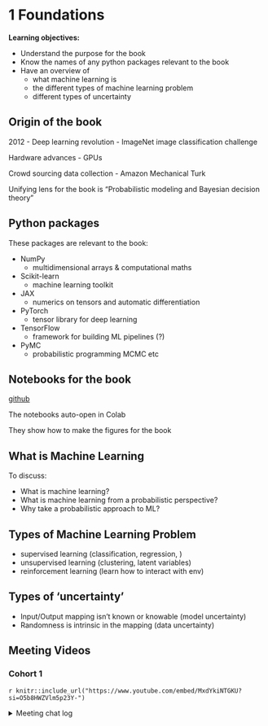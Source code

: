 # 1 Foundations

**Learning objectives:**

- Understand the purpose for the book
- Know the names of any python packages relevant to the book
- Have an overview of
  - what machine learning is
  - the different types of machine learning problem
  - different types of uncertainty

## Origin of the book

2012
- Deep learning revolution
- ImageNet image classification challenge

Hardware advances
- GPUs

Crowd sourcing data collection
- Amazon Mechanical Turk

Unifying lens for the book is “Probabilistic modeling and Bayesian decision theory”

## Python packages

These packages are relevant to the book:

- NumPy
  - multidimensional arrays & computational maths
- Scikit-learn
  - machine learning toolkit
- JAX
  - numerics on tensors and automatic differentiation
- PyTorch
  - tensor library for deep learning
- TensorFlow
  - framework for building ML pipelines (?)
- PyMC
  - probabilistic programming MCMC etc

## Notebooks for the book

[github](https://github.com/probml/pyprobml/blob/auto_notebooks_md/notebooks.md)

The notebooks auto-open in Colab

They show how to make the figures for the book

## What is Machine Learning {-}

To discuss:

- What is machine learning?
- What is machine learning from a probabilistic perspective?
- Why take a probabilistic approach to ML?

## Types of Machine Learning Problem {-}

- supervised learning (classification, regression, )
- unsupervised learning (clustering, latent variables)
- reinforcement learning (learn how to interact with env)

## Types of 'uncertainty'

- Input/Output mapping isn’t known or knowable (model uncertainty)
- Randomness is intrinsic in the mapping (data uncertainty)

## Meeting Videos {-}

### Cohort 1 {-}

`r knitr::include_url("https://www.youtube.com/embed/MxdYkiNTGKU?si=O5b8HWZVlm5p23Y-")`

<details>
<summary> Meeting chat log </summary>

```
00:04:09    Derek Sollberger (he/him):    Hello!
00:04:41    Sohan Aryal:    Hello everyone,
first time actually involving in a book club,
00:05:08    jRad:    Hi, second one for me, been quite a while!
00:05:20    Sohan Aryal:    Reacted to "Hi, second one for m..." with 😯
00:54:33    Derek Sollberger (he/him):    Should the same person handle each two-week pair?
00:59:33    Derek Sollberger (he/him):    If no one minds, I would like to volunteer for the second
  half of the LDA chapter (on Bayesian classification)
01:05:26    Rahul:    Thank you very much, Russ!
01:05:29    Schafer, Toryn:    Thanks!
01:05:34    Derek Sollberger (he/him):    Thank you all.  Thanks Russ!
01:05:36    David Díaz:    Thanks!
01:05:36    Russ Hyde:    Thanks everyone
```
</details>
